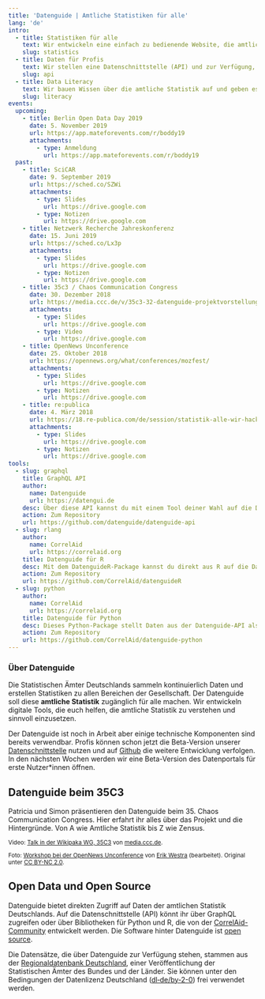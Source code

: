 ```yaml
---
title: 'Datenguide | Amtliche Statistiken für alle'
lang: 'de'
intro:
  - title: Statistiken für alle
    text: Wir entwickeln eine einfach zu bedienende Website, die amtliche Statistiken zugänglich macht, in Kontext setzt, visualisiert und erklärt.
    slug: statistics
  - title: Daten für Profis
    text: Wir stellen eine Datenschnittstelle (API) und zur Verfügung, über die Datenjournalist:innen und Entwickler:innen direkt auf die Daten der Regionalstatistik zugreifen können.
    slug: api
  - title: Data Literacy
    text: Wir bauen Wissen über die amtliche Statistik auf und geben es weiter. Wir organisieren Workshops und Hackathons bei denen wir gemeinsam mit statistischen Daten arbeiten.
    slug: literacy
events:
  upcoming:
    - title: Berlin Open Data Day 2019
      date: 5. November 2019
      url: https://app.mateforevents.com/r/boddy19
      attachments:
        - type: Anmeldung
          url: https://app.mateforevents.com/r/boddy19
  past:
    - title: SciCAR
      date: 9. September 2019
      url: https://sched.co/SZWi
      attachments:
        - type: Slides
          url: https://drive.google.com
        - type: Notizen
          url: https://drive.google.com
    - title: Netzwerk Recherche Jahreskonferenz
      date: 15. Juni 2019
      url: https://sched.co/Lx3p
      attachments:
        - type: Slides
          url: https://drive.google.com
        - type: Notizen
          url: https://drive.google.com
    - title: 35c3 / Chaos Communication Congress
      date: 30. Dezember 2018
      url: https://media.ccc.de/v/35c3-32-datenguide-projektvorstellung-workshop
      attachments:
        - type: Slides
          url: https://drive.google.com
        - type: Video
          url: https://drive.google.com
    - title: OpenNews Unconference
      date: 25. Oktober 2018
      url: https://opennews.org/what/conferences/mozfest/
      attachments:
        - type: Slides
          url: https://drive.google.com
        - type: Notizen
          url: https://drive.google.com
    - title: re:publica
      date: 4. März 2018
      url: https://18.re-publica.com/de/session/statistik-alle-wir-hacken-statistische-bundesamt
      attachments:
        - type: Slides
          url: https://drive.google.com
        - type: Notizen
          url: https://drive.google.com
tools:
  - slug: graphql
    title: GraphQL API
    author:
      name: Datenguide
      url: https://datengui.de
    desc: Über diese API kannst du mit einem Tool deiner Wahl auf die Daten der amtlichen Statistik zugreifen.
    action: Zum Repository
    url: https://github.com/datenguide/datenguide-api
  - slug: rlang
    author:
      name: CorrelAid
      url: https://correlaid.org
    title: Datenguide für R
    desc: Mit dem DatenguideR-Package kannst du direkt aus R auf die Daten der Datenguide-API zugreifen.
    action: Zum Repository
    url: https://github.com/CorrelAid/datenguideR
  - slug: python
    author:
      name: CorrelAid
      url: https://correlaid.org
    title: Datenguide für Python
    desc: Dieses Python-Package stellt Daten aus der Datenguide-API als Pandas DataFrames zur Verfügung.
    action: Zum Repository
    url: https://github.com/CorrelAid/datenguide-python
---
```



<DefaultLayout>

<Subscribe />

<Intro features={frontmatter.intro}>

### Über Datenguide

Die Statistischen Ämter Deutschlands sammeln kontinuierlich Daten und erstellen Statistiken zu allen Bereichen der Gesellschaft. Der Datenguide soll diese **amtliche Statistik** zugänglich für alle machen. Wir entwickeln digitale Tools, die euch helfen, die amtliche Statistik zu verstehen und sinnvoll einzusetzen.

Der Datenguide ist noch in Arbeit aber einige technische Komponenten sind bereits verwendbar. Profis können schon jetzt die Beta-Version unserer [Datenschnittstelle](https://github.com/datenguide/datenguide-api) nutzen und auf [Github](https://github.com/datenguide/datenguide) die weitere Entwicklung verfolgen. In den nächsten Wochen werden wir eine Beta-Version des Datenportals für erste Nutzer\*innen öffnen.

</Intro>

<Events dates={frontmatter.events}>

## Datenguide beim 35C3

Patricia und Simon präsentieren den Datenguide beim 35. Chaos Communication Congress. Hier erfahrt ihr alles über das Projekt und die Hintergründe. Von A wie Amtliche Statistik bis Z wie Zensus.

<ResponsiveEmbed
  src="https://media.ccc.de/v/35c3-32-datenguide-projektvorstellung-workshop/oembed"
  allowFullScreen
/>

<small>

Video: [Talk in der Wikipaka WG, 35C3](https://media.ccc.de/c/35c3-wikipakawg) von [media.ccc.de](https://media.ccc.de).

Foto: [Workshop bei der OpenNews Unconference](https://www.flickr.com/photos/mozfest/30709616947/in/album-72157702889161984/) von [Erik Westra](https://www.westraco.com/) (bearbeitet). Original unter [CC BY-NC 2.0](https://creativecommons.org/licenses/by-nc/2.0/).

</small>

</Events>

<Tools features={frontmatter.tools}>

## Open Data und Open Source

Datenguide bietet direkten Zugriff auf Daten der amtlichen Statistik Deutschlands. Auf die Datenschnittstelle (API) könnt ihr über GraphQL zugreifen oder über Bibliotheken für Python und R, die von der [CorrelAid-Community](https://correlaid.org/) entwickelt werden. Die Software hinter Datenguide ist [open source](https://github.com/datenguide/datenguide).

Die Datensätze, die über Datenguide zur Verfügung stehen, stammen aus der [Regionaldatenbank Deutschland](https://www.regionalstatistik.de/genesis/online/), einer Veröffentlichung der Statistischen Ämter des Bundes und der Länder. Sie können unter den Bedingungen der Datenlizenz Deutschland ([dl‑de/by‑2-0](https://www.govdata.de/en/dl-de/by-2-0)) frei verwendet werden.

</Tools>

</DefaultLayout>
